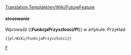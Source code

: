 <noinclude>[[Translation:Template/en/Wiki/FutureFeature]]</noinclude><noinclude>

</noinclude>
{{en/Ambox| type  = notice
| image = Current event.png
| text  = <strong>W budowie</strong><br>Ta funkcja jest obecnie w '''w fazie rozwoju''', i nie jest obecnie dostępna w stabilnej wersji OpenTTD ani w [[pl/Archive/Community/Wersje nightly|nocnym budowaniu]].
}}<noinclude>

==== stosowanie====
Wprowadź <nowiki>{{</nowiki>'''FunkcjaPrzyszłości/Pl'''<nowiki>}}</nowiki> w artykule. Przykład:
<pre>{{pl/Wiki/FunkcjaPrzyszłości}}</pre>

<!--[[Category:Templates|F]][[Category:Message boxes|F]]--> [[Category:pl/Community/InfoBox|F]]</noinclude>